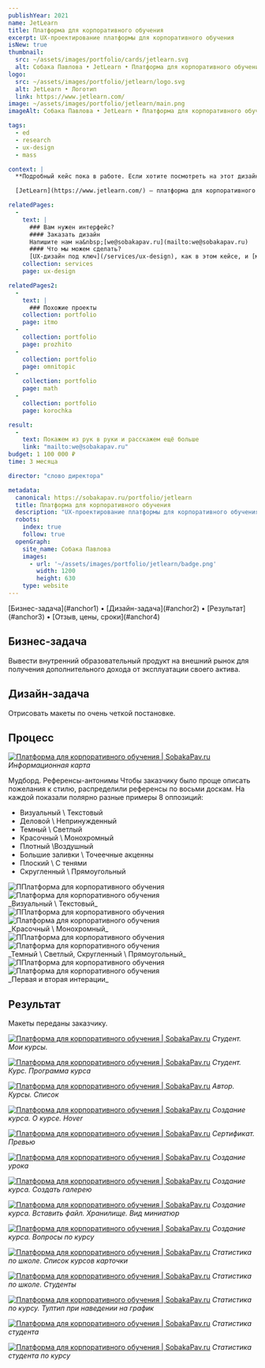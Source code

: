 ```yaml
---
publishYear: 2021
name: JetLearn
title: Платформа для корпоративного обучения
excerpt: UX-проектирование платформы для корпоративного обучения
isNew: true
thumbnail:
  src: ~/assets/images/portfolio/cards/jetlearn.svg
  alt: Собака Павлова • JetLearn • Платформа для корпоративного обучения
logo:
  src: ~/assets/images/portfolio/jetlearn/logo.svg
  alt: JetLearn • Логотип
  link: https://www.jetlearn.com/
image: ~/assets/images/portfolio/jetlearn/main.png
imageAlt: Собака Павлова • JetLearn • Платформа для корпоративного обучения

tags:
  - ed
  - research
  - ux-design
  - mass

context: |
  **Подробный кейс пока в работе. Если хотите посмотреть на этот дизайн в деталях, пишите нам на [we@sobakapav.ru](mailto:we@sobakapav.ru)**

  [JetLearn](https://www.jetlearn.com/) — платформа для корпоративного обучения

relatedPages:
  -
    text: |
      ### Вам нужен интерфейс?
      #### Заказать дизайн
      Напишите нам на&nbsp;[we@sobakapav.ru](mailto:we@sobakapav.ru) 
      #### Что мы можем сделать?
      [UX-дизайн под ключ](/services/ux-design), как в этом кейсе, и [многое другое](/services). 
    collection: services
    page: ux-design

relatedPages2:
  -
    text: |
      ### Похожие проекты
    collection: portfolio
    page: itmo
  - 
    collection: portfolio
    page: prozhito
  - 
    collection: portfolio
    page: omnitopic
  - 
    collection: portfolio
    page: math
  - 
    collection: portfolio
    page: korochka

result:
  -
    text: Покажем из рук в руки и расскажем ещё больше
    link: "mailto:we@sobakapav.ru"
budget: 1 100 000 ₽
time: 3 месяца

director: "слово директора"

metadata:
  canonical: https://sobakapav.ru/portfolio/jetlearn
  title: Платформа для корпоративного обучения
  description: "UX-проектирование платформы для корпоративного обучения"
  robots:
    index: true
    follow: true
  openGraph:
    site_name: Собака Павлова
    images:
      - url: '~/assets/images/portfolio/jetlearn/badge.png'
        width: 1200
        height: 630
    type: website
---
```


<TOC>
[Бизнес-задача](#anchor1) • [Дизайн-задача](#anchor2) • [Результат](#anchor3) • [Отзыв, цены, сроки](#anchor4)
</TOC>

## <a name="anchor1" />Бизнес-задача

Вывести внутренний образовательный продукт на внешний рынок для получения дополнительного дохода от эксплуатации своего актива.

## <a name="anchor2" />Дизайн-задача

Отрисовать макеты по очень четкой постановке.

## <a name="anchor3" />Процесс

<a href="/images/portfolio/jetlearn/1.png" target="_blank">![Платформа для корпоративного обучения | SobakaPav.ru](~/assets/images/portfolio/jetlearn/1.png)</a>
_Информационная карта_

Мудборд. 
Референсы-антонимы
Чтобы заказчику было проще описать пожелания к стилю, распределили референсы по восьми доскам. На каждой показали полярно разные примеры
8 оппозиций:
- Визуальный \ Текстовый
- Деловой \ Непринужденный
- Темный \ Светлый
- Красочный \ Монохромный
- Плотный \Воздушный
- Большие заливки \ Точеечные акценны
- Плоский \ С тенями
- Скругленный \ Прямоугольный

<div class="flex gap-2 flex-wrap"> <Image src="~/assets/images/portfolio/jetlearn/2.png" alt="ППлатформа для корпоративного обучения" class="min-w-72 grow shrink basis-0"/> <Image src="~/assets/images/portfolio/jetlearn/3.png" alt="Платформа для корпоративного обучения" class="min-w-72 grow shrink basis-0" /></div>
_Визуальный \ Текстовый_

<div class="flex gap-2 flex-wrap"> <Image src="~/assets/images/portfolio/jetlearn/4.png" alt="ППлатформа для корпоративного обучения" class="min-w-72 grow shrink basis-0"/> <Image src="~/assets/images/portfolio/jetlearn/5.png" alt="Платформа для корпоративного обучения" class="min-w-72 grow shrink basis-0" /></div>
_Красочный \ Монохромный_

<div class="flex gap-2 flex-wrap"> <Image src="~/assets/images/portfolio/jetlearn/6.png" alt="ППлатформа для корпоративного обучения" class="min-w-72 grow shrink basis-0"/> <Image src="~/assets/images/portfolio/jetlearn/7.png" alt="Платформа для корпоративного обучения" class="min-w-72 grow shrink basis-0" /></div>
_Темный \ Светлый, Скругленный \ Прямоугольный_

<div class="flex gap-2 flex-wrap"> <Image src="~/assets/images/portfolio/jetlearn/8.png" alt="ППлатформа для корпоративного обучения" class="min-w-72 grow shrink basis-0"/> <Image src="~/assets/images/portfolio/jetlearn/9.png" alt="Платформа для корпоративного обучения" class="min-w-72 grow shrink basis-0" /></div>
_Первая и вторая интерации_

## <a name="anchor4" />Результат

Макеты переданы заказчику.

<a href="/images/portfolio/jetlearn/10.png" target="_blank">![Платформа для корпоративного обучения | SobakaPav.ru](~/assets/images/portfolio/jetlearn/10.png)</a>
_Студент. Мои курсы._

<a href="/images/portfolio/jetlearn/11.png" target="_blank">![Платформа для корпоративного обучения | SobakaPav.ru](~/assets/images/portfolio/jetlearn/11.png)</a>
_Студент. Курс. Программа курса_

<a href="/images/portfolio/jetlearn/12.png" target="_blank">![Платформа для корпоративного обучения | SobakaPav.ru](~/assets/images/portfolio/jetlearn/12.png)</a>
_Автор. Курсы. Список_

<a href="/images/portfolio/jetlearn/13.png" target="_blank">![Платформа для корпоративного обучения | SobakaPav.ru](~/assets/images/portfolio/jetlearn/13.png)</a>
_Создание курса. О курсе. Hover_

<a href="/images/portfolio/jetlearn/14.png" target="_blank">![Платформа для корпоративного обучения | SobakaPav.ru](~/assets/images/portfolio/jetlearn/14.png)</a>
_Сертификат. Превью_

<a href="/images/portfolio/jetlearn/15.png" target="_blank">![Платформа для корпоративного обучения | SobakaPav.ru](~/assets/images/portfolio/jetlearn/15.png)</a>
_Создание урока_

<a href="/images/portfolio/jetlearn/16.png" target="_blank">![Платформа для корпоративного обучения | SobakaPav.ru](~/assets/images/portfolio/jetlearn/16.png)</a>
_Создание курса. Создать галерею_

<a href="/images/portfolio/jetlearn/17.png" target="_blank">![Платформа для корпоративного обучения | SobakaPav.ru](~/assets/images/portfolio/jetlearn/17.png)</a>
_Создание курса. Вставить файл. Хранилище. Вид миниатюр_

<a href="/images/portfolio/jetlearn/18.png" target="_blank">![Платформа для корпоративного обучения | SobakaPav.ru](~/assets/images/portfolio/jetlearn/18.png)</a>
_Создание курса. Вопросы по курсу_

<a href="/images/portfolio/jetlearn/19.png" target="_blank">![Платформа для корпоративного обучения | SobakaPav.ru](~/assets/images/portfolio/jetlearn/19.png)</a>
_Статистика по школе. Список курсов карточки_

<a href="/images/portfolio/jetlearn/20.png" target="_blank">![Платформа для корпоративного обучения | SobakaPav.ru](~/assets/images/portfolio/jetlearn/20.png)</a>
_Статистика по школе. Студенты_

<a href="/images/portfolio/jetlearn/21.png" target="_blank">![Платформа для корпоративного обучения | SobakaPav.ru](~/assets/images/portfolio/jetlearn/21.png)</a>
_Статистика по курсу. Тултип при наведении на график_

<a href="/images/portfolio/jetlearn/22.png" target="_blank">![Платформа для корпоративного обучения | SobakaPav.ru](~/assets/images/portfolio/jetlearn/22.png)</a>
_Статистика студента_

<a href="/images/portfolio/jetlearn/23.png" target="_blank">![Платформа для корпоративного обучения | SobakaPav.ru](~/assets/images/portfolio/jetlearn/23.png)</a>
_Статистика студента по курсу_

## <a name="anchor5" />
